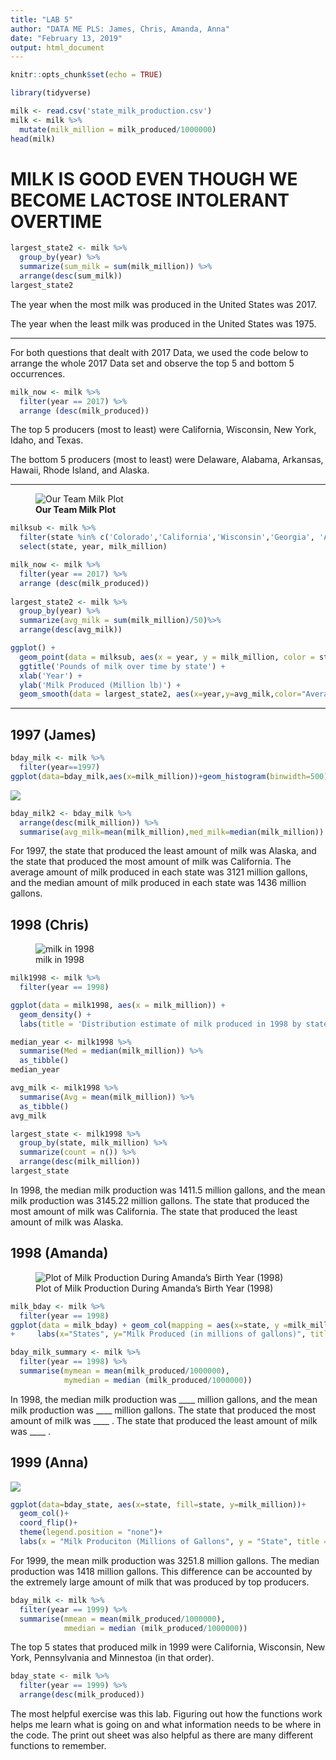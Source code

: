 ---
title: "LAB 5"
author: "DATA ME PLS: James, Chris, Amanda, Anna"
date: "February 13, 2019"
output: html_document
---

```{r setup, include=FALSE}
knitr::opts_chunk$set(echo = TRUE)

library(tidyverse)

milk <- read.csv('state_milk_production.csv')
milk <- milk %>%
  mutate(milk_million = milk_produced/1000000)
head(milk)
```
# MILK IS GOOD EVEN THOUGH WE BECOME LACTOSE INTOLERANT OVERTIME

```{r,eval=FALSE}
largest_state2 <- milk %>%
  group_by(year) %>%
  summarize(sum_milk = sum(milk_million)) %>%
  arrange(desc(sum_milk))
largest_state2

```
The year when the most milk was produced in the United States was 2017.

The year when the least milk was produced in the United States was 1975.

---

For both questions that dealt with 2017 Data, we used the code below to arrange the whole 2017 Data set and observe the top 5 and bottom 5 occurrences. 

```{r, eval=FALSE}
milk_now <- milk %>%
  filter(year == 2017) %>%
  arrange (desc(milk_produced)) 
```
The top 5 producers (most to least) were California, Wisconsin, New York, Idaho, and Texas.

The bottom 5 producers (most to least) were Delaware, Alabama, Arkansas, Hawaii, Rhode Island, and Alaska. 

---

![__Our Team Milk Plot__](plots/team_plot_lab5.png)
```{r, eval=FALSE}
milksub <- milk %>%
  filter(state %in% c('Colorado','California','Wisconsin','Georgia', 'Alaska')) %>%
  select(state, year, milk_million)

milk_now <- milk %>%
  filter(year == 2017) %>%
  arrange (desc(milk_produced)) 
  
largest_state2 <- milk %>%
  group_by(year) %>%
  summarize(avg_milk = sum(milk_million)/50)%>%
  arrange(desc(avg_milk))

ggplot() +
  geom_point(data = milksub, aes(x = year, y = milk_million, color = state)) + 
  ggtitle('Pounds of milk over time by state') +
  xlab('Year') +
  ylab('Milk Produced (Million lb)') +
  geom_smooth(data = largest_state2, aes(x=year,y=avg_milk,color="Average Milk"))
```

---

## 1997 (James)
```{r,eval=FALSE}
bday_milk <- milk %>%
  filter(year==1997)
ggplot(data=bday_milk,aes(x=milk_million))+geom_histogram(binwidth=500)+labs(x="Milk Produced in Millions",y="Count",title="Distribution of Milk Produced in 1997")  
```
![](plots/james_plot.png)
```{r,eval=FALSE}
bday_milk2 <- bday_milk %>%
  arrange(desc(milk_million)) %>%
  summarise(avg_milk=mean(milk_million),med_milk=median(milk_million))
```
For 1997, the state that produced the least amount of milk was Alaska, and the state that produced the most amount of milk was California. The average amount of milk produced in each state was 3121 million gallons, and the median amount of milk produced in each state was 1436 million gallons.  

## 1998 (Chris)

 ![milk in 1998](plots/chris_milk.png)

```{r,eval=FALSE}
milk1998 <- milk %>%
  filter(year == 1998)

ggplot(data = milk1998, aes(x = milk_million)) +
  geom_density() + 
  labs(title = 'Distribution estimate of milk produced in 1998 by state', x = 'milk produced in millions')
```
  
```{r,eval=FALSE}

median_year <- milk1998 %>%
  summarise(Med = median(milk_million)) %>%
  as_tibble()
median_year
```

```{r,eval=FALSE}

avg_milk <- milk1998 %>%
  summarise(Avg = mean(milk_million)) %>%
  as_tibble()
avg_milk

```

```{r,eval=FALSE}
largest_state <- milk1998 %>%
  group_by(state, milk_million) %>%
  summarize(count = n()) %>%
  arrange(desc(milk_million))
largest_state
```

In 1998, the median milk production was 1411.5 million gallons, and the mean milk  production was 3145.22 million gallons. 
The state that produced the most amount of milk was California. The state that produced the least amount of milk was Alaska.

## 1998 (Amanda)

![Plot of Milk Production During Amanda's Birth Year (1998)](plots/AmandaMilkPlot.png)

```{r,eval=FALSE}
milk_bday <- milk %>%
  filter(year == 1998)
ggplot(data = milk_bday) + geom_col(mapping = aes(x=state, y =milk_million, fill=state)) +
+     labs(x="States", y="Milk Produced (in millions of gallons)", title = "Milk Production by State in 1998" ) + coord_flip()
```

```{r,eval=FALSE}
bday_milk_summary <- milk %>%
  filter(year == 1998) %>%
  summarise(mymean = mean(milk_produced/1000000),
            mymedian = median (milk_produced/1000000))

```

In 1998, the median milk production was ____ million gallons, and the mean milk  production was ____ million gallons. 
The state that produced the most amount of milk was ____ . The state that produced the least amount of milk was ____ .

## 1999 (Anna)
![](plots/Anna's Plot.png)

```{r, eval=FALSE}
ggplot(data=bday_state, aes(x=state, fill=state, y=milk_million))+
  geom_col()+
  coord_flip()+
  theme(legend.position = "none")+
  labs(x = "Milk Produciton (Millions of Gallons", y = "State", title = "Milk Production by State in 1999")
```

For 1999, the mean milk production was 3251.8 million gallons. The median production was 1418 million gallons. This difference can be accounted by the extremely large amount of milk that was produced by top producers.

```{r, eval=FALSE}
bday_milk <- milk %>%
  filter(year == 1999) %>%
  summarise(mmean = mean(milk_produced/1000000),
            mmedian = median (milk_produced/1000000))
```            
The top 5 states that produced milk in 1999 were California, Wisconsin, New York, Pennsylvania and Minnestoa (in that order).

```{r, eval=FALSE}
bday_state <- milk %>%
  filter(year == 1999) %>%
  arrange(desc(milk_produced))
```
The most helpful exercise was this lab. Figuring out how the functions work helps me learn what is going on and what information needs to be where in the code. The print out sheet was also helpful as there are many different functions to remember.